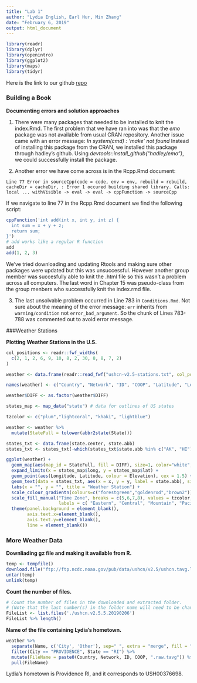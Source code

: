 ```yaml
---
title: "Lab 1"
author: "Lydia English, Earl Hur, Min Zhang"
date: "February 6, 2019"
output: html_document
---
```


```r
library(readr)
library(dplyr)
library(openintro)
library(ggplot2)
library(maps)
library(tidyr)
```

Here is the link to our github [repo](https://github.com/lydiaPenglish/Lab-1)

### Building a Book
**Documenting errors and solution approaches**

1. There were many packages that needed to be installed to knit the index.Rmd. The first problem that we have ran into was that the *emo* package was not available from usual CRAN repository. Another issue came with an error message: *In system(cmd) : 'make' not found* 
  Instead of installing this package from the CRAN, we installed this package through hadley's github. Using *devtools::install_github("hadley/emo")*, we could successfully install the package.

2. Another error we have come across is in the Rcpp.Rmd document:

`Line 77 Error in sourceCpp(code = code, env = env, rebuild = rebuild,` 
`cacheDir = cacheDir, : Error 1 occured building shared library. Calls:` 
`local ... withVisible -> eval -> eval -> cppFunction -> sourceCpp`

If we navigate to line 77 in the Rcpp.Rmd document we find the following script:

```r
cppFunction('int add(int x, int y, int z) {
  int sum = x + y + z;
  return sum;
}')
# add works like a regular R function
add
add(1, 2, 3)
```

We've tried downloading and updating Rtools and making sure other packages were updated but this was unsuccessful. However another group member was succesfully able to knit the .html file so this wasn't a problem across all computers. The last word in Chapter 15 was pseudo-class from the group menbers who successfully knit the index.rmd file.

3. The last unsolvable problem occurred in Line 783 in `Conditions.Rmd`. Not sure about the meaning of the error message: `err` inherits from `warning/condition` not `error_bad_argument`. So the chunk of Lines 783-788 was commented out to avoid error message.  

###Weather Stations

**Plotting Weather Stations in the U.S.**

```r

col_positions <- readr::fwf_widths(
  c(2, 1, 2, 6, 9, 10, 8, 2, 30, 8, 8, 7, 2)
)

weather <- data.frame(readr::read_fwf("ushcn-v2.5-stations.txt", col_positions = col_positions))

names(weather) <- c("Country", "Network", "ID", "COOP", "Latitude", "Longitude", "Elevation", "State", "Name", "Comp1", "Comp2", "Comp3", "DIFF")

weather$DIFF <- as.factor(weather$DIFF)

states_map <- map_data("state") # data for outlines of US states

tzcolor <- c("plum","lightcoral", "khaki", "lightblue") 

weather <- weather %>% 
  mutate(StateFull = tolower(abbr2state(State)))

states_txt <- data.frame(state.center, state.abb)
states_txt <- states_txt[-which(states_txt$state.abb %in% c("AK", "HI")), ]

ggplot(weather) +
  geom_map(aes(map_id = StateFull, fill = DIFF), size=1, color="white", map = states_map) +
  expand_limits(x = states_map$long, y = states_map$lat) +
  geom_point(aes(Longitude, Latitude, colour = Elevation), cex = 1.5) +
  geom_text(data = states_txt, aes(x = x, y = y, label = state.abb), size = 3, fontface = "bold")+
  labs(x = "", y = "", title = "Weather Station") +
  scale_colour_gradientn(colours=c("forestgreen","goldenrod","brown2"))+
  scale_fill_manual("Time Zone", breaks = c(5,6,7,8), values = tzcolor, 
                    labels = c( "Eastern", "Central", "Mountain", "Pacific"), guide = "legend") +
  theme(panel.background = element_blank(), 
        axis.text.x=element_blank(),
        axis.text.y=element_blank(),
        line = element_blank())

```


### More Weather Data

**Downliading gz file and making it available from R.**
```r
temp <- tempfile()
download.file("ftp://ftp.ncdc.noaa.gov/pub/data/ushcn/v2.5/ushcn.tavg.latest.raw.tar.gz",temp)
untar(temp)
unlink(temp)
```

**Count the number of files.**
```r
# Count the number of files in the downloaded and extracted folder. 
# (Note that the last number(s) in the folder name will need to be changed depending on the date the folder was downloaded/unzipped)
FileList <- list.files('./ushcn.v2.5.5.20190206')
FileList %>% length()
```

**Name of the file containing Lydia's hometown.**
```r
weather %>% 
  separate(Name, c('City', 'Other'), sep=" ", extra = "merge", fill = "right")%>% 
  filter(City == "PROVIDENCE", State == "RI") %>% 
  mutate(FileName = paste0(Country, Network, ID, COOP, ".raw.tavg")) %>% 
  pull(FileName)

```

Lydia's hometown is Providence RI, and it corresponds to USH00376698.
